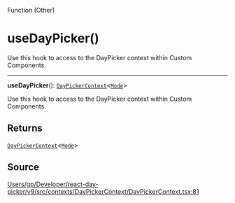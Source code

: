 <SectionTitle>Function (Other)</SectionTitle>

# useDayPicker()

<Description>
Use this hook to access to the DayPicker context within Custom Components.
</Description>

---

<a id="undefined" name="undefined"></a>

<SignatureMemberIdentifier>**useDayPicker**(): [`DayPickerContext`](/api/type-aliases/DayPickerContext.md)\<[`Mode`](/api/type-aliases/Mode.md)\></SignatureMemberIdentifier>

Use this hook to access to the DayPicker context within Custom Components.

## Returns

[`DayPickerContext`](/api/type-aliases/DayPickerContext.md)\<[`Mode`](/api/type-aliases/Mode.md)\>

## Source

[Users/gp/Developer/react-day-picker/v9/src/contexts/DayPickerContext/DayPickerContext.tsx:81](https://github.com/gpbl/react-day-picker/blob/a7b1c7f4e/src/contexts/DayPickerContext/DayPickerContext.tsx#L81)
